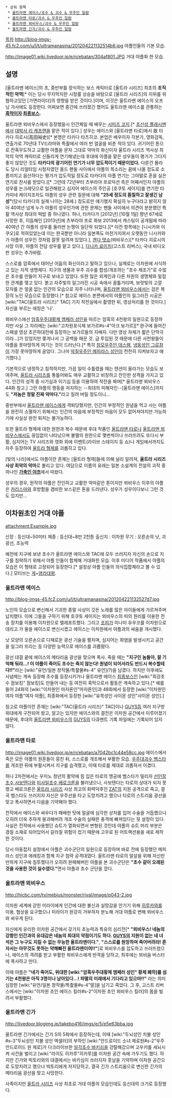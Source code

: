  * 상위 항목
  * [[울트라맨 에이스/초수 & 괴수 & 우주인 일람]]
  * [[울트라맨 타로/괴수 & 우주인 일람]]
  * [[울트라맨 뫼비우스/괴수 & 우주인 일람]]
  * [[울트라맨 긴가/괴수 & 우주인 일람]]

[[목차]]
http://blog-imgs-45.fc2.com/u/l/t/ultramanasina/201204221132514b6.jpg
야플인들의 기본 모습.

http://image01.wiki.livedoor.jp/e/n/ebatan/304af801.JPG
거대 야플화 한 모습.

== 설명 ==
[울트라맨 에이스]의 초, 중반부를 장식하는 보스 캐릭터로 [울트라 시리즈] 최초의 '''조직적인 악역'''[* 이는 당시 무지막지한 시청률 상승을 바탕으로 [울트라 시리즈]의 지위를 위협하고있던 [가면라이더]의 영향을 받은 것이다.]이며, 이것은 울트라맨 에이스의 오프닝 가사에도 등장한다. 어찌보면 중간에 쓰러졌긴 했어도 울트라맨 에이스를 관통하는 '''[[흑막]]이자 [[최종보스]].'''

울트라맨 뫼비우스에서 등장했을시 인간체일 때 배우는 [[시미즈 코지]].[* [[초신성 플래시맨]]에서 [[대박사 리 케프렌]]을 맡은 적이 있다.] 성우는 에이스와 [울트라맨 타로]에서 故 타카다 히로시(高田裕史)[* 본명은 타카다 타츠히코. 본업은 배우이자 각본가, 영화감독, 연출가로 70년대 TV드라마와 특촬에서 여러 번 얼굴을 비춘 적이 있다. 귀기어린 톤으로 잔혹무도하고 교활한 야플을 문자 그대로 악마의 화신이자 울트라 시리즈 역사상 최악의 악역 캐릭터로 신들리게 연기해냈는데 후대에 야플을 맡은 성우들이 평가가 그다지 좋지 않았던 것도 '''타카다의 광기어린 연기가 너무 압도적이기 때문이었다.''' 다른건 몰라도 당시 리얼타임 시청자였던 올드 팬들 사이에서 야플의 목소리는 꿈에 나올 정도로 소름끼치고 음산하다는 평가가 압도적일 정도로 타카다의 야플 연기는 그야말로 혼을 실은 연기로 찬사를 받았다.][* 그런데 72년부터 츠부라야 프로덕션 측은 어째서인지 야플의 성우를 논크레딧으로 일관해왔고 심지어 에이스의 주인공 [호쿠토 세이지]를 연기한 타카미네 케이지조차도 야플의 성우 관련 질문에 대해 '''"25세 정도의 훤칠하고 잘생긴 남성"'''(당시 타카다의 실제 나이는 28세.) 정도로만 얘기했지 확실히 누구다라고 밝히지 않아 40여년 넘게 누가 야플의 성우인가에 관한 문제는 팬들 사이에서 의견이 분분했던 특촬 역사상 최대의 떡밥 중 하나였다. 허나, 타카다가 [2012년] [10월 1일] 향년 67세로 사망한 후, 이듬해인 [2013년]에 츠부라야 프로 화보 2013에서 캐스팅이 공개됨에 따라 40여년 간 야플의 성우를 둘러싼 논쟁이 일단락 되었다.][* 이전 항목에는 [니시카와 이쿠오]로 적혀있었는데 이는 한국뿐만 아니라 일본쪽도 마찬가지여서 오랫동안 니시카와가 야플의 성우인 것처럼 잘못 알려져 있었다.], [[겐다 텟쇼]](뫼비우스)[* 타카다 히로시의 사망 이후, 야플의 전담 성우를 맡고 있다.], [[다나카 료이치]](고스트 리버스), 국내 비디오판 성우는 추가바람.

스스로를 암흑에서 태어난 어둠의 화신이라고 말하고 있으나, 실제로는 이차원에 서식하고 있는 지적 생명체다. 지구의 생물과 우주 괴수를 합성/개조하는 "초수 제조기"로 수많은 초수를 만들어 지구로 보내고 있었다. 또한 많은 외계인과 다른 차원의 생명체와 밀접한 관계를 맺고 있다. 붉고 자주빛의 일그러진 시공 속에서 꿈틀거리며, 보랏빛의 고깔 모자를 쓴 얼굴 없는 인간의 모습으로 자주 나타나며, [[울트라맨 뫼비우스]]에서는 검은 복장의 노인 모습으로 등장했다.[* 참고로 에이스 본편에서의 야플인의 일그러진 시공은 [wiki:"TAC(울트라 시리즈)" TAC] 기지 작전실에서 촬영한 뒤, 영상처리를 한 것이다.] 자신을 부르는 애칭은 '나'.

뫼비우스에선 [[암흑우주대황제 엠페러 성인]]을 따르는 암흑의 4천왕의 일원으로 등장하지만 사실 그 자리에는 [wiki:"고차원포식체 보가르#s-4"아크 보가르][* 완구에 들어간 스페셜 영상 초은하대전에 등장하는 보가르들의 지배자. 다만 영상 자체가 짧은 단막극이라...]가 있었지만 쫒겨나서 그 공백을 매꾼 것. 급 투입된 것 때문에 다른 사천왕들이 야플을 못마땅하게 여기는 것이 드러난다.[* 특히 [[참모우주인 데스렘]], [[냉동성인 그로잠]]이 가장 못마땅하게 굴었다. 그나마 [[악질우주인 메피라스 성인]]이 천천히 지켜보자고 얘기했다.]

기본적으로 냉정하고 침착하지만, 가끔 일이 수틀렸을 때는 텐션이 올라가는 모습도 보여주며, [[울트라 시리즈]]를 통틀어봐도 매우 교활하고 비정하고 잔인한 성격을 가지고 있다. 인간의 성격 중 시기심과 이기심 등을 이용하여 작전을 짜며[* 울트라맨 뫼비우스 44화 참고.] 그런 야플의 행동을 저지하는 --최대의 피해자인--[울트라맨 에이스]까지도 '''"저놈은 정말 진짜 악마다."'''라고 질려 버릴 정도이니...

중반부에서 [[울트라맨 에이스]]에게 격퇴당했지만, 인간의 부정적인 원념을 먹고 사는 야플을 완전히 소멸하기 위해서는 인간의 마음에 부정적인 마음이 모두 없어져야지만 가능하기에 사실상 완전 퇴치는 불가능하다. 

또한 울트라 형제에 대한 원한과 복수 때문에 후대 작품인 [[울트라맨 타로]]나 [[울트라맨 뫼비우스]]에서도 끊임없이 나타났으며 불멸의 원한으로 몇번씩이나 쓰러뜨려도 또다시 부활, 심지어는 TV 시리즈와 영화 외에 이벤트(라이브 스테이지 등 쇼)나 게임에서까지도 자주 등장하여 [[울트라 형제]]를 괴롭히고 있다.

[빛의 나라]에서도 야플이란 존재는 [울트라 형제]들에 의해 널리 알려져, '''울트라 시리즈 사상 최악의 악마'''로 불리고 있다. 여담으로 이름의 유래는 일본 소설계의 전설의 괴작 중 하나인 '''[[가축인 야프]]'''에서 따왔다.

성우의 경우, 원작의 야플은 잔인하고 교활한 악마같은 톤이지만 뫼비우스 이후의 야플은 [[카리스마]]와 호방함을 겸비한 보스같은 톤을 드러낸다. 성우가 성우이다보니 그런 것도 있지만...

== 이차원초인 거대 야플 ==
attachment:Example.jpg

신장 : 등신대~50미터
체중 : 등신대~8만 2천톤
출신지 : 이차원
무기 : 오른손의 낫, 괴광선, 초능력

예전에 지구에 보낸 초수가 울트라맨 에이스와 TAC에 모두 쓰러지자 자신의 손으로 지구를 침략하기 위해서 야플 인들이 합체해 거대화한 모습. 이후 미디어 작품에서 야플의 모습은 이 형태로 고정되어 등장한다.[* 설정상 야플 인들의 의식집합체라고 볼 수 있다.] 모티브는 [[게]]+[[염라대왕]].

=== 울트라맨 에이스 ===
http://blog-imgs-45.fc2.com/u/l/t/ultramanasina/201204221132527d7.jpg

노인의 모습으로 변신해서 기괴한 종말 사상이 깃든 노래를 많은 아이들에게 가르쳐주며 납치했다. 이에 그들을 구하기 위해 호쿠토 세이지는 뫼비우스의 띠의 원리를 이용한 전송 장치를 이용해 이차원으로 텔레포트했다. 그리고 [[조피]]가 미나미 유우코를 이차원으로 데리고 가 둘을 에이스로 변신시켰고 에이스는 이차원에서 야플과의 싸움을 개시했다. 

낫 모양의 오른손으로 다채로운 광선 기술을 펼치며, 심지어는 화염을 발생시키고 공간을 일그러 뜨리는 등 다양한 능력으로 에이스를 괴롭혔다.

광선 대결 끝에 에이스의 메타리움 광선을 맞으며 폭사. 죽을 때는 '''"지구인 놈들아, 잘 기억해 둬라...! 이 야플이 죽어도 초수는 죽지 않는다! 원념이 되어서라도 반드시 복수할테다!!"'''라는 [wiki:"유언/일본 창작물/특촬물#s-4" 유언](?)을 남겼다. 하지만 이후에도 사념체는 계속 등장해 초수를 등장시키거나 울트라맨 에이스 [[최종보스]]인 [wiki:"최강초수 점보킹" 점보킹]도 만들어 내는 등 여전히 흑막으로서 활동은 계속하고 있다.[* 예를 들어 24화의 [wiki:"이차원인 마자론인"마자론인]과 48화에서 등장한 [wiki:"이차원인 여자 야플"여자 야플], 최종화에서 등장한 [wiki:"유목성인 사이몬 성인"사이몬 성인].]

참고로 야플이란 존재는 [wiki:"TAC(울트라 시리즈)" TAC]이나 [[GUYS]]등 여러 지구방위대에게 구전되어 왔고, 알고는 있지만 에이스와의 결전은 이차원 공간에서 이루어졌기 때문에, 후대의 [[울트라맨 뫼비우스]]의 [[GUYS]]의 다큐멘트 기록 파일에는 기록되어 있지 않다.

=== 울트라맨 타로 ===
http://image01.wiki.livedoor.jp/e/n/ebatan/a7042bc1c44e58cc.jpg
에이스에서 죽은 모든 야플의 원혼들이 뭉친 뒤, 스스로를 개조해서 부활한 모습. [[우주대괴수 벰스타]]를 개조한 뒤에 부활시켜서 지구를 습격했고, 이때 타로를 제대로 괴롭혀서 이겼다.

허나 2차전에서는 우미노 청년의 활약에 힘 입은 타로의 맹공에 벰스타가 밀리자 [[선인장초수 사보텐다]]와 [[미사일초수 베로크론]]을 불러냈으나, 사보텐다는 타로의 상대가 되지 못했고 베로크론은 [[울트라 시리즈]] 사상 최고의 화력덕후인 [[ZAT]]의 지원 공격으로 죽고, 결국 벰스타도 쓰러지자 자신은 우주선을 타고 도망치려고 했으나 타로의 스트리움 광선을 맞고 폭사하면서 다음을 기약해야 했다.

전작에서 에이스와 싸우다가 패배한 탓에 얼굴에 심각한 상처를 입어 수술을 거듭했으나 오히려 더욱 추하게 붕괴해버려 개조 수술의 실패한 충격에 빠져있다는 뒷 설정이 있다. 사실은 전작에서 사용했던 슈트가 열화되면서 변형된 것인데 야플의 슈트 머리 부분은 경질 소재로 되어있어서 갈라질 위험이 컸기 때문에 고무로 된 어트랙션용을 새로 제작한 것이다.

당시 아동잡지 설정에서 야플은 괴수군단의 일원으로 등장하며 바로 전에 등장했던 메피라스 성인과 에레킹과 함께 지구 침략 공격대였다. 울트라맨 타로의 말살을 위해 자신만만하게 지구에 침투했다가 오히려 완패해버린 야플을 본 괴수군단은 '''"초수 같이 오래된 것을 사용한 것이 실수였다."'''면서 야플과 초수 군단을 깠다.

=== 울트라맨 뫼비우스 ===
http://hicbc.com/tv/mebius/monster/rival/image/p043-2.jpg

이차원 세계에 갇힌 미라이에게 인간에 대한 불신과 실망감을 안기기 위해 [[히루카와]]를 이용, 협상을 요구했으나 미라이가 완강히 거부하자 분노해 거대 야플로 변해 뫼비우스와 싸우게 된다. 

자신에게 유리한 이차원 공간에서 갖가지 초능력과 특유의 심리전[* '''"뫼비우스! 네놈의 강함인 인간과의 유대감은 네놈의 최대의 약점이기도 하다. [[GUYS]]의 지원이 없는 네 녀석은 그 누구도 지킬 수 없는 무능한 울트라맨이다."''', '''"스스로를 원망하며 죽어버려라! 혼자서는 아무것도 못하는 약해빠진 울트라맨이여!!"''']로 뫼비우스를 압도하고 쓰러뜨렸으나, 에이스의 격려를 받고 부활한 뫼비우스에게 반격을 당하고, 최후에는 뫼비움 버스터에 폭사하고 만다.

이때 야플은 '''"네가 죽어도, 위대한 [wiki:"암흑우주대황제 엠페러 성인" 황제 폐하]를 섬기는 4천왕은 아직 3명이나 남아있다...! 파멸의 미래에서 기다리고 있으마!!"''' 라는 의미심장한 [wiki:"유언/일본 창작물/특촬물#s-4"말]을 남기고 죽었다. 그 후, 고스트 리버스에서는 [wiki:"이차원 초인 에이스 킬러#s-2"이차원 초인 뫼비우스 킬러]의 몸을 빌려서 부활했다.

=== 울트라맨 긴가 ===

http://livedoor.blogimg.jp/takebo416/imgs/e/5/e5e63bba.jpg

울트라맨 긴가에서는 긴가 S의 5화에서 등장하는데, 이때 [wiki:"두뇌성인 치불 성인#s-3"두뇌성인 치불 성인 엑셀러]의 부하인 [wiki:"안드로이드 소녀 제로원#s-2"우주 안드로이드 원 제로]가 다크라이브한 [[일각초수 바키심]]을 강탈해갔으며 고우키를 세뇌시켜 사건을 벌이고 [wiki:"라이도 히카루"히카루]를 이차원 공간 속에 가두기도 했다. 하지만 긴가와 빅토리와의 대결에서는 바키심이 쓰러지자 훗날을 기약하며 이차원 공간으로 도망치려고 했으나 빅토리에게 저지당하고, 결국 긴가 스트리움으로 변신한 긴가의 메타리움 광선을 맞고 사망한다.

사족이지만 [[울트라 시리즈]] 사상 최초로 거대 야플의 모습인데도 등신대의 크기로 등장했다.
